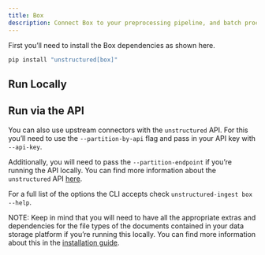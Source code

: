 ```yaml
---
title: Box 
description: Connect Box to your preprocessing pipeline, and batch process all your documents using `unstructured-ingest` to store structured outputs locally on your filesystem.
---
```


First you’ll need to install the Box dependencies as shown here.

```bash
pip install "unstructured[box]"

```


## Run Locally


<CodeGroup>

  <BoxSh />

  <BoxPy />

</CodeGroup>


## Run via the API

You can also use upstream connectors with the `unstructured` API. For this you’ll need to use the `--partition-by-api` flag and pass in your API key with `--api-key`.


<CodeGroup>

  <BoxAPISh />

  <BoxAPIPy />

</CodeGroup>


Additionally, you will need to pass the `--partition-endpoint` if you’re running the API locally. You can find more information about the `unstructured` API [here](https://github.com/Unstructured-IO/unstructured-api).

For a full list of the options the CLI accepts check `unstructured-ingest box --help`.

NOTE: Keep in mind that you will need to have all the appropriate extras and dependencies for the file types of the documents contained in your data storage platform if you’re running this locally. You can find more information about this in the [installation guide](/open-source/installation/overview).